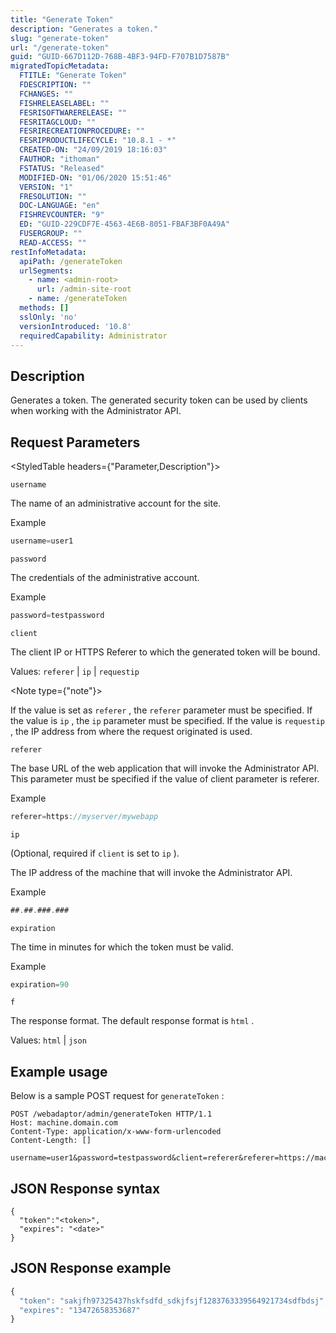 ```yaml
---
title: "Generate Token"
description: "Generates a token."
slug: "generate-token"
url: "/generate-token"
guid: "GUID-667D112D-768B-4BF3-94FD-F707B1D7587B"
migratedTopicMetadata:
  FTITLE: "Generate Token"
  FDESCRIPTION: ""
  FCHANGES: ""
  FISHRELEASELABEL: ""
  FESRISOFTWARERELEASE: ""
  FESRITAGCLOUD: ""
  FESRIRECREATIONPROCEDURE: ""
  FESRIPRODUCTLIFECYCLE: "10.8.1 - *"
  CREATED-ON: "24/09/2019 18:16:03"
  FAUTHOR: "ithoman"
  FSTATUS: "Released"
  MODIFIED-ON: "01/06/2020 15:51:46"
  VERSION: "1"
  FRESOLUTION: ""
  DOC-LANGUAGE: "en"
  FISHREVCOUNTER: "9"
  ED: "GUID-229CDF7E-4563-4E6B-8051-FBAF3BF0A49A"
  FUSERGROUP: ""
  READ-ACCESS: ""
restInfoMetadata:
  apiPath: /generateToken
  urlSegments:
    - name: <admin-root>
      url: /admin-site-root
    - name: /generateToken
  methods: []
  sslOnly: 'no'
  versionIntroduced: '10.8'
  requiredCapability: Administrator
---
```


## Description

Generates a token. The generated security token can be used by clients when working with the Administrator API.

##  Request Parameters 

<StyledTable headers={"Parameter,Description"}>

<StyledTableRow>

<StyledTableCell cellStyle="markdown">

`username` 

</StyledTableCell>

<StyledTableCell cellStyle="markdown">

The name of an administrative account for the site.

Example

```javascript
username=user1
```

 

</StyledTableCell>

</StyledTableRow>

<StyledTableRow>

<StyledTableCell cellStyle="markdown">

`password` 

</StyledTableCell>

<StyledTableCell cellStyle="markdown">

The credentials of the administrative account.

Example

```javascript
password=testpassword
```

 

</StyledTableCell>

</StyledTableRow>

<StyledTableRow>

<StyledTableCell cellStyle="markdown">

`client` 

</StyledTableCell>

<StyledTableCell cellStyle="markdown">

The client IP or HTTPS Referer to which the generated token will be bound.

Values: `referer`  \| `ip`  \| `requestip` 

<Note type={"note"}>

If the value is set as `referer` , the `referer`  parameter must be specified. If the value is `ip` , the `ip`  parameter must be specified. If the value is `requestip` , the IP address from where the request originated is used.

</Note>

</StyledTableCell>

</StyledTableRow>

<StyledTableRow>

<StyledTableCell cellStyle="markdown">

`referer` 

</StyledTableCell>

<StyledTableCell cellStyle="markdown">

The base URL of the web application that will invoke the Administrator API. This parameter must be specified if the value of client parameter is referer.

Example

```javascript
referer=https://myserver/mywebapp
```

 

</StyledTableCell>

</StyledTableRow>

<StyledTableRow>

<StyledTableCell cellStyle="markdown">

`ip` 

(Optional, required if `client`  is set to `ip` ).

</StyledTableCell>

<StyledTableCell cellStyle="markdown">

The IP address of the machine that will invoke the Administrator API.

Example

```javascript
##.##.###.###
```

 

</StyledTableCell>

</StyledTableRow>

<StyledTableRow>

<StyledTableCell cellStyle="markdown">

`expiration` 

</StyledTableCell>

<StyledTableCell cellStyle="markdown">

The time in minutes for which the token must be valid.

Example

```javascript
expiration=90
```

 

</StyledTableCell>

</StyledTableRow>

<StyledTableRow>

<StyledTableCell cellStyle="markdown">

`f` 

</StyledTableCell>

<StyledTableCell cellStyle="markdown">

The response format. The default response format is `html` .

Values: `html`  \| `json` 

</StyledTableCell>

</StyledTableRow>

</StyledTable>

## Example usage

Below is a sample POST request for `generateToken` :

```other
POST /webadaptor/admin/generateToken HTTP/1.1
Host: machine.domain.com
Content-Type: application/x-www-form-urlencoded
Content-Length: []

username=user1&password=testpassword&client=referer&referer=https://machine.domain.com&expiration=90&f=json
```

 

## JSON Response syntax

```other
{
  "token":"<token>",
  "expires": "<date>"
}
```

 

## JSON Response example

```javascript
{
  "token": "sakjfh97325437hskfsdfd_sdkjfsjf1283763339564921734sdfbdsj",
  "expires": "13472658353687"
}
```

 
